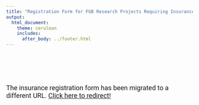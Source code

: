 ```yaml
---
title: "Registration Form for FGB Research Projects Requiring Insurance for Research Subjects"
output: 
  html_document:
    theme: cerulean
    includes: 
      after_body: ../footer.html
---
```



<style type="text/css">

/* need to ensure all text is in Roboto so as to be in-line with VU house style*/

body {
  font-family: 'Roboto', sans-serif;
}

.main-container {
  max-width: 80%;
  margin-left: auto;
  margin-right: auto;
  padding-top: 5%;
  padding-bottom: 30%;
  padding-right: 10%;
  padding-left: 10%;
}

h1.title {
  font-size: 28px;
  text-align: left;
}

h4.date { /* this is to affect the size of the date text in the YAML when it prints in html  */
  font-size: 20px;
  text-align: center;
}

p, summary {
  font-size: 18px;
}

li {
  font-size: 18px;
  margin: 5px;
}




</style>

\
\
\





The insurance registration form has been migrated to a different URL. [Click here to redirect!](https://fgbto3-web.labs.vu.nl/rdm/wmo-insurance/)

